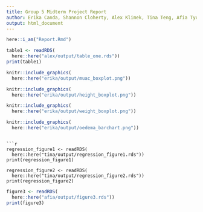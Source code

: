 ```yaml
---
title: Group 5 Midterm Project Report
author: Erika Canda, Shannon Cloherty, Alex Klimek, Tina Teng, Afia Tyus
output: html_document
---
```


```r
here::i_am("Report.Rmd")
```

```r
table1 <- readRDS(
  here::here("alex/output/table_one.rds"))
print(table1)
```

```r
knitr::include_graphics(
  here::here("erika/output/muac_boxplot.png"))

knitr::include_graphics(
  here::here("erika/output/height_boxplot.png"))

knitr::include_graphics(
  here::here("erika/output/weight_boxplot.png"))
```

```r
knitr::include_graphics(
  here::here("erika/output/oedema_barchart.png"))
```
```

```r
regression_figure1 <- readRDS(
  here::here("tina/output/regression_figure1.rds"))
print(regression_figure1)

regression_figure2 <- readRDS(
  here::here("tina/output/regression_figure2.rds"))
print(regression_figure2)
```

```r
figure3 <- readRDS(
  here::here("afia/output/figure3.rds"))
print(figure3)
```

